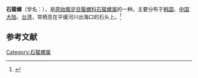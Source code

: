 {{Speciesbox
| name = 石蜑螺
| image = Clithon retropictus(Hamamatsu,Shizuoka,Japan,2007).jpg
| image_width = 250px
| genus = Clithon
| species = retropictus
| authority = (v. Martens, 1879)
}}
'''石蜑螺'''（学名：''{{lang|la|Clithon retropictus}}''），是[[原始腹足目|原始腹足目]][[蜑螺科|蜑螺科]][[石蜑螺属|石蜑螺属]]的一种。主要分布于[[韩国|韩国]]、[[中国大陆|中国大陆]]、[[台湾|台湾]]，常栖息在平缓河川出海口的石头上。<ref>{{cite web|url=http://shell.sinica.edu.tw/chinese/shellbase_detail.php?science_no=220|title=国际贝库：石蜑螺|publisher=台湾贝类资料库|accessdate=2009-08-11|archive-date=2016-03-04|archive-url=https://web.archive.org/web/20160304130858/http://shell.sinica.edu.tw/chinese/shellbase_detail.php?science_no=220|dead-url=no}}</ref>

== 参考文献 ==
{{reflist}}
{{Taxonbar|from=Q5134445}}

[[Category:石蜑螺属|Category:石蜑螺属]]